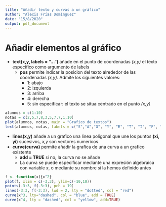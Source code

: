 ---
title: "Añadir texto y curvas a un gráfico"
author: "Alexis Frías Domínguez"
date: "15/8/2020"
output: pdf_document
---
# Añadir elementos al gráfico

- __text(x,y, labels = "...")__ añade en el punto de coordenadas _(x,y)_ el texto especifico como argumento de labels
  + __pos__ permite indicar la posicion del texto alrededor de las coordenadas _(x,y)_. Admite los siguientes valores:
    + 1: abajo
    + 2: izquierda
    + 3: arriba
    + 4: derecha
    + 5: sin especificar: el texto se situa centrado en el punto _(x,y)_
    
```{r}
alumnos = c(1:10)
notas = c(2,5,7,8,3,5,7,7,1,10)
plot(alumnos, notas, main = "Grafico de textos")
text(alumnos, notas, labels = c("S","A","G", "Y", "R", "T", "I", "P", "W", "Z", "Q"), pos = c(rep(3, times = 8),2,1))
```
- __lines(x,y)__ añade a un grafico una linea poligonal que une los puntos __(xi, yi)__ sucesivos, _x,y_ son vectores numericos
- __curve(curva)__ permite añadir la grafica de una curva a un grafico existente 
  + __add = TRUE__ si no, la curva no se añade
  + La curva se puede especificar mediante una expresión algebraica con variable _x_, o mediante su nombre si la hemos definido antes
  
```{r}
f <- function(x){x^2}
plot(f, xlim = c(-3,3), ylim=c(-10,10))
points(-3:3, f(-3:3), pch = 19)
lines(-3:3, f(-3:3), lwd = 2, lty = "dotted", col = "red")
curve(x^3, lty="dashed", col = "blue", add = TRUE)
curve(x^4, lty = "dashed", col = "yellow", add=TRUE)
```
  

    
    